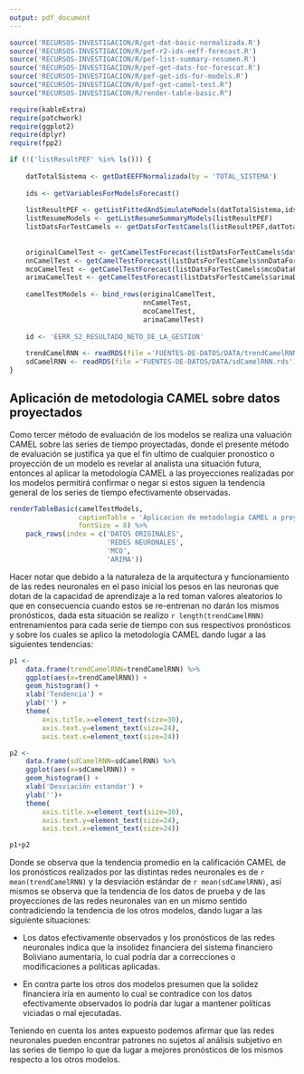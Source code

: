 ```yaml
---
output: pdf_document
---
```


```r
source('RECURSOS-INVESTIGACION/R/get-dat-basic-normalizada.R')
source('RECURSOS-INVESTIGACION/R/pef-r2-ids-eeff-forecast.R')
source('RECURSOS-INVESTIGACION/R/pef-list-summary-resumen.R')
source('RECURSOS-INVESTIGACION/R/pef-get-dats-for-forescat.R')
source('RECURSOS-INVESTIGACION/R/pef-get-ids-for-models.R')
source("RECURSOS-INVESTIGACION/R/pef-get-camel-test.R")
source("RECURSOS-INVESTIGACION/R/render-table-basic.R")

require(kableExtra)
require(patchwork)
require(ggplot2)
require(dplyr)
require(fpp2)

if (!('listResultPEF' %in% ls())) {
    
    datTotalSistema <- getDatEEFFNormalizada(by = 'TOTAL_SISTEMA')
    
    ids <- getVariablesForModelsForecast()
    
    listResultPEF <- getListFittedAndSimulateModels(datTotalSistema,ids)
    listResumeModels <- getListResumeSummaryModels(listResultPEF)
    listDatsForTestCamels <- getDatsForTestCamels(listResultPEF,datTotalSistema,12,TRUE)
    
    
    originalCamelTest <- getCamelTestForecast(listDatsForTestCamels$datCuentas)
    nnCamelTest <- getCamelTestForecast(listDatsForTestCamels$nnDataForecastCuentas)
    mcoCamelTest <- getCamelTestForecast(listDatsForTestCamels$mcoDataForecastCuentas)
    arimaCamelTest <- getCamelTestForecast(listDatsForTestCamels$arimaDataForecastCuentas)
    
    camelTestModels <- bind_rows(originalCamelTest,
                                 nnCamelTest,
                                 mcoCamelTest,
                                 arimaCamelTest)
    
    id <- 'EERR_S2_RESULTADO_NETO_DE_LA_GESTION'
    
    trendCamelRNN <- readRDS(file ='FUENTES-DE-DATOS/DATA/trendCamelRNN.rds')
    sdCamelRNN <- readRDS(file ='FUENTES-DE-DATOS/DATA/sdCamelRNN.rds')
}

```

## Aplicación de metodologia CAMEL sobre datos proyectados

<!--pero evaluar la eficacia de una proyección va mas lejos que solo el ajuste -->

Como tercer método de evaluación de los modelos se realiza una valuación CAMEL sobre las series de tiempo proyectadas, donde el presente método de evaluación se justifica ya que el fin ultimo de cualquier pronostico o proyección de un modelo es revelar al analista una situación futura, entonces al aplicar la metodología CAMEL a las proyecciones realizadas por los modelos permitirá confirmar o negar si estos siguen la tendencia general de los series de tiempo efectivamente observadas.


```r

renderTableBasic(camelTestModels, 
                 captionTable = 'Aplicacion de metodologia CAMEL a proyecciones realizadas',
                 fontSize = 8) %>% 
    pack_rows(index = c('DATOS ORIGINALES',
                        'REDES NEURONALES',
                        'MCO',
                        'ARIMA'))
```

Hacer notar que debido a la naturaleza de la arquitectura y funcionamiento de las redes neuronales en el paso inicial los pesos en las neuronas que dotan de la capacidad de aprendizaje a la red toman valores aleatorios lo que en consecuencia cuando estos se re-entrenan no darán los mismos pronósticos, dada esta situación se realizo `r length(trendCamelRNN)` entrenamientos para cada serie de tiempo con sus respectivos pronósticos y sobre los cuales se aplico la metodología CAMEL dando lugar a las siguientes tendencias:

```r

p1 <- 
    data.frame(trendCamelRNN=trendCamelRNN) %>% 
    ggplot(aes(x=trendCamelRNN)) + 
    geom_histogram() + 
    xlab('Tendencia') + 
    ylab('') +
    theme(
        axis.title.x=element_text(size=30),
        axis.text.y=element_text(size=24),
        axis.text.x=element_text(size=24))

p2 <- 
    data.frame(sdCamelRNN=sdCamelRNN) %>% 
    ggplot(aes(x=sdCamelRNN)) + 
    geom_histogram() + 
    xlab('Desviación estandar') + 
    ylab('')+
    theme(
        axis.title.x=element_text(size=30),
        axis.text.y=element_text(size=24),
        axis.text.x=element_text(size=24))

p1+p2
```


Donde se observa que la tendencia promedio en la calificación CAMEL de los pronósticos realizados por las distintas redes neuronales es de `r mean(trendCamelRNN)` y la desviación estándar de `r mean(sdCamelRNN)`, así mismos se observa que la tendencia de los datos de prueba y de las proyecciones de las redes neuronales van en un mismo sentido contradiciendo la tendencia de los otros modelos, dando lugar a las siguiente situaciones:

- Los datos efectivamente observados y los pronósticos de las redes neuronales indica que la insolidez financiera del sistema financiero Boliviano aumentaría, lo cual podría dar a correcciones o modificaciones a políticas aplicadas.

- En contra parte los otros dos modelos presumen que la solidez financiera iría en aumento lo cual se contradice con los datos efectivamente observados lo podría dar lugar a mantener políticas viciadas o mal ejecutadas.

Teniendo en cuenta los antes expuesto podemos afirmar que las redes neuronales pueden encontrar patrones no sujetos al análisis subjetivo en las series de tiempo lo que da lugar a mejores pronósticos de los mismos respecto a los otros modelos.

